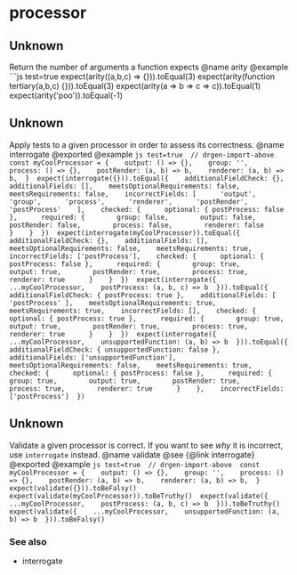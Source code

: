 # processor



## Unknown

 Return the number of arguments a function expects  @name arity  @example  ```js test=true  expect(arity((a,b,c) => {})).toEqual(3)  expect(arity(function tertiary(a,b,c) {})).toEqual(3)  expect(arity(a => b => c => c)).toEqual(1)  expect(arity('poo')).toEqual(-1)


## Unknown

 Apply tests to a given processor in order to assess its correctness.  @name interrogate  @exported  @example  ```js test=true  // drgen-import-above  const myCoolProcessor = {    output: () => {},    group: '',    process: () => {},    postRender: (a, b) => b,    renderer: (a, b) => b,  }  expect(interrogate({})).toEqual({    additionalFieldCheck: {},    additionalFields: [],    meetsOptionalRequirements: false,    meetsRequirements: false,    incorrectFields: [      'output',      'group',      'process',      'renderer',      'postRender',      'postProcess'    ],    checked: {      optional: { postProcess: false },      required: {        group: false,        output: false,        postRender: false,        process: false,        renderer: false      }    }  })  expect(interrogate(myCoolProcessor)).toEqual({    additionalFieldCheck: {},    additionalFields: [],    meetsOptionalRequirements: false,    meetsRequirements: true,    incorrectFields: ['postProcess'],    checked: {      optional: { postProcess: false },      required: {        group: true,        output: true,        postRender: true,        process: true,        renderer: true      }    }  })  expect(interrogate({    ...myCoolProcessor,    postProcess: (a, b, c) => b  })).toEqual({    additionalFieldCheck: { postProcess: true },    additionalFields: [ 'postProcess' ],    meetsOptionalRequirements: true,    meetsRequirements: true,    incorrectFields: [],    checked: {      optional: { postProcess: true },      required: {        group: true,        output: true,        postRender: true,        process: true,        renderer: true      }    }  })  expect(interrogate({    ...myCoolProcessor,    unsupportedFunction: (a, b) => b  })).toEqual({    additionalFieldCheck: { unsupportedFunction: false },    additionalFields: ['unsupportedFunction'],    meetsOptionalRequirements: false,    meetsRequirements: true,    checked: {      optional: { postProcess: false },      required: {        group: true,        output: true,        postRender: true,        process: true,        renderer: true      }    },    incorrectFields: ['postProcess']  })  ```


## Unknown

 Validate a given processor is correct.  If you want to see _why_ it is incorrect, use `interrogate` instead.  @name validate  @see {@link interrogate}  @exported  @example  ```js test=true  // drgen-import-above  const myCoolProcessor = {    output: () => {},    group: '',    process: () => {},    postRender: (a, b) => b,    renderer: (a, b) => b,  }  expect(validate({})).toBeFalsy()  expect(validate(myCoolProcessor)).toBeTruthy()  expect(validate({    ...myCoolProcessor,    postProcess: (a, b, c) => b  })).toBeTruthy()  expect(validate({    ...myCoolProcessor,    unsupportedFunction: (a, b) => b  })).toBeFalsy()  ```


### See also
 - interrogate